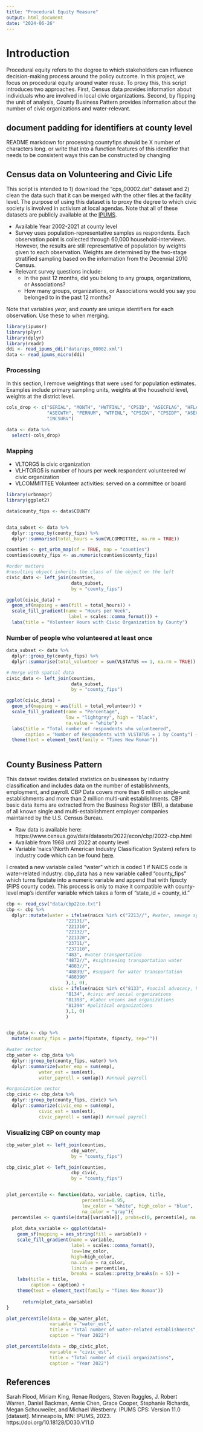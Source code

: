 ```yaml
---
title: "Procedural Equity Measure"
output: html_document
date: "2024-06-26"
---
```


# Introduction
Procedural equity refers to the degree to which stakeholders can influence decision-making process around the policy outcome. In this project, we focus on procedural equity around water reuse. To proxy this, this script introduces two approaches. First, Census data provides information about individuals who are involved in local civic organizations. Second, by flipping the unit of analysis, County Business Pattern provides information about the number of civic organizations and water-relevant. 

## document padding for identifiers at county level
README markdown for processing countyfips should be X number of characters long.
or write that into a function
  features of this identifier that needs to be consistent 
  ways this can be constructed by changing 

  


## Census data on Volunteering and Civic Life
This script is intended to 1) download the "cps_00002.dat" dataset and 2) clean the data such that it can be merged with the other files at the facility level. The purpose of using this dataset is to proxy the degree to which civic society is involved in activism at local agendas. 
Note that all of these datasets are publicly available at the [IPUMS](https://cps.ipums.org/cps/).
  
  - Available Year 2002-2021 at county level
  - Survey uses population-representative samples as respondents. Each observation point is collected through 60,000 household-interviews.   However, the results are still representative of population by weights given to each observation. Weights are determined by the two-stage stratified sampling based on the information from the Decennial 2010 Census. 
  - Relevant survey questions include:
    - In the past 12 months, did you belong to any groups, organizations, or Associations?
    - How many groups, organizations, or Associations would you say you belonged to in the past 12 months?


Note that variables *year*, and *county* are unique identifiers for each observation. Use these to when merging. 

```r
library(ipumsr)
library(plyr)
library(dplyr)
library(readr)
ddi <- read_ipums_ddi("data/cps_00002.xml")
data <- read_ipums_micro(ddi)
```


### Processing
In this section, I remove weightings that were used for population estimates. Examples include primary sampling units, weights at the household level, weights at the district level.
```r
cols_drop <- c("SERIAL", "MONTH", "HWTFINL", "CPSID", "ASECFLAG", "HFLAG", 
               "ASECWTH", "PERNUM", "WTFINL", "CPSIDV", "CPSIDP", "ASECWT", 
               "INCSURV")

data <- data %>%
  select(-cols_drop)
```

### Mapping

- VLTORG5 is civic organization
- VLHTORG5 is number of hours per week respondent volunteered w/ civic organization
- VLCOMMITTEE Volunteer activities: served on a committee or board
```r
library(urbnmapr)
library(ggplot2) 

data$county_fips <- data$COUNTY


data_subset <- data %>%
  dplyr::group_by(county_fips) %>%
  dplyr::summarise(total_hours = sum(VLCOMMITTEE, na.rm = TRUE)) 

counties <- get_urbn_map(sf = TRUE, map = "counties")
counties$county_fips <- as.numeric(counties$county_fips)

#order matters
#resulting object inherits the class of the object on the left
civic_data <- left_join(counties, 
                        data_subset, 
                        by = "county_fips")

ggplot(civic_data) +
  geom_sf(mapping = aes(fill = total_hours)) +
  scale_fill_gradient(name = "Hours per Week",
                       label = scales::comma_format()) +
  labs(title = "Volunteer Hours with Civic Organization by County")
```


### Number of people who volunteered at least once

```r
data_subset <- data %>%
  dplyr::group_by(county_fips) %>%
  dplyr::summarise(total_volunteer = sum(VLSTATUS == 1, na.rm = TRUE))  # Calculate percentage

# Merge with spatial data
civic_data <- left_join(counties, 
                        data_subset, 
                        by = "county_fips")

ggplot(civic_data) +
  geom_sf(mapping = aes(fill = total_volunteer)) +
  scale_fill_gradient(name = "Percentage",
                      low = "lightgrey", high = "black",
                      na.value = "white") +  
  labs(title = "Total number of respondents who volunteered",
       caption = "Number of Respondents with VLSTATUS = 1 by County") +
  theme(text = element_text(family = "Times New Roman"))
  
```

## County Business Pattern

This dataset rovides detailed statistics on businesses by industry classification and includes data on the number of establishments, employment, and payroll. CBP Data covers more than 6 million single-unit establishments and more than 2 million multi-unit establishments.
CBP basic data items are extracted from the Business Register (BR), a database of all known single and multi-establishment employer companies maintained by the U.S. Census Bureau.

- Raw data is available here: https://www.census.gov/data/datasets/2022/econ/cbp/2022-cbp.html
- Available from 1968 until 2022 at county level
- Variable 'naics'(North American Industry Classification System) refers to industry code which can be found [here](https://www2.census.gov/programs-surveys/cbp/technical-documentation/reference/naics-descriptions/naics2017.txt).


I created a new variable called "water" which is coded 1 if NAICS code is water-related industry.
cbp_data has a new variable called "county_fips" which turns fipstate into a numeric variable and append that with fipscty (FIPS county code). This process is only to make it compatible with county-level map's identifer variable which takes a form of "state_id + county_id." 

```r
cbp <- read_csv("data/cbp22co.txt") 
cbp <- cbp %>%
  dplyr::mutate(water = ifelse(naics %in% c("2213//", #water, sewage system
                      "22131/",
                      "221310",
                      "22132/",
                      "221320",
                      "23711/",
                      "237110",
                      "483", #water transportation
                      "4872//", #sightseeing transportation water
                      "4883//",
                      "48839/", #support for water transportation
                      "488390"
                      ),1, 0),
                civic = ifelse(naics %in% c("8133", #social advocacy, human rights, environment organizations
                      "8134", #civic and social organizations
                      "81393", #labor unions and organizations
                      "81394" #political organizations
                      ),1, 0)
                      )


cbp_data <- cbp %>%
  mutate(county_fips = paste(fipstate, fipscty, sep=""))

#water sector
cbp_water <- cbp_data %>%
  dplyr::group_by(county_fips, water) %>%
  dplyr::summarize(water_emp = sum(emp),
            water_est = sum(est),
            water_payroll = sum(ap)) #annual payroll

#organization sector
cbp_civic <- cbp_data %>%
  dplyr::group_by(county_fips, civic) %>%
  dplyr::summarize(civic_emp = sum(emp),
            civic_est = sum(est),
            civic_payroll = sum(ap)) #annual payroll
```

### Visualizing CBP on county map
```r
cbp_water_plot <- left_join(counties, 
                        cbp_water, 
                        by = "county_fips") 

cbp_civic_plot <- left_join(counties, 
                        cbp_civic, 
                        by = "county_fips") 


plot_percentile <- function(data, variable, caption, title,
                            percentile=0.95,
                            low_color = "white", high_color = "blue",
                            na_color = "gray"){
  percentiles <- quantile(data[[variable]], probs=c(0, percentile), na.rm=TRUE)
  
  plot_data_variable <- ggplot(data)+
    geom_sf(mapping = aes_string(fill = variable)) +
    scale_fill_gradient(name = variable, 
                        label = scales::comma_format(),
                        low=low_color,
                        high=high_color,
                        na.value = na_color,
                        limits = percentiles,
                        breaks = scales::pretty_breaks(n = 5)) + 
    labs(title = title,
         caption = caption) +
    theme(text = element_text(family = "Times New Roman"))
  
      return(plot_data_variable)
}

plot_percentile(data = cbp_water_plot, 
                variable = "water_est", 
                title = "Total number of water-related establishments", 
                caption = "Year 2022")

plot_percentile(data = cbp_civic_plot, 
                variable = "civic_est", 
                title = "Total number of civil organizations", 
                caption = "Year 2022")


```
## References
Sarah Flood, Miriam King, Renae Rodgers, Steven Ruggles, J. Robert Warren, Daniel Backman, Annie Chen, Grace Cooper, Stephanie Richards, Megan Schouweiler, and Michael Westberry. IPUMS CPS: Version 11.0 [dataset]. Minneapolis, MN: IPUMS, 2023. https://doi.org/10.18128/D030.V11.0
